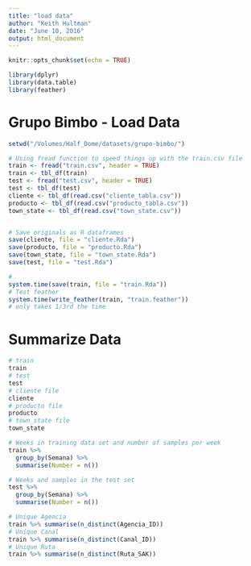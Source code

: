 ```yaml
---
title: "load data"
author: "Keith Hultman"
date: "June 10, 2016"
output: html_document
---
```


```r
knitr::opts_chunk$set(echo = TRUE)

library(dplyr)
library(data.table)
library(feather)
```

# Grupo Bimbo - Load Data


```r
setwd("/Volumes/Half_Dome/datasets/grupo-bimbo/")

# Using fread function to speed things up with the train.csv file
train <- fread("train.csv", header = TRUE)
train <- tbl_df(train)
test <- fread("test.csv", header = TRUE)
test <- tbl_df(test)
cliente <- tbl_df(read.csv("cliente_tabla.csv"))
producto <- tbl_df(read.csv("producto_tabla.csv"))
town_state <- tbl_df(read.csv("town_state.csv"))


# Save originals as R dataframes
save(cliente, file = "cliente.Rda")
save(producto, file = "producto.Rda")
save(town_state, file = "town_state.Rda")
save(test, file = "test.Rda")

# 
system.time(save(train, file = "train.Rda"))
# Test feather
system.time(write_feather(train, "train.feather"))
# only takes 1/3rd the time 
```

# Summarize Data

```r
# train
train
# test
test
# cliente file
cliente
# producto file
producto
# town_state file
town_state

# Weeks in training data set and number of samples per week
train %>% 
  group_by(Semana) %>%
  summarise(Number = n())

# Weeks and samples in the test set
test %>%
  group_by(Semana) %>%
  summarise(Number = n())

# Unique Agencia
train %>% summarise(n_distinct(Agencia_ID))
# Unique Canal
train %>% summarise(n_distinct(Canal_ID))
# Unique Ruta
train %>% summarise(n_distinct(Ruta_SAK))
```


